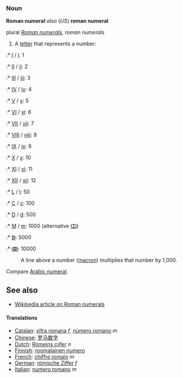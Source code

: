 ===Noun===
'''Roman numeral'''
''also'' (''US'') '''roman numeral'''

plural ''[[Roman numerals]]'', ''roman numerals''

# A [[letter]] that represents a number:

:* [[Ⅰ]] / [[ⅰ]]: 1
:* [[Ⅱ]] / [[ⅱ]]: 2
:* [[Ⅲ]] / [[ⅲ]]: 3
:* [[Ⅳ]] / [[ⅳ]]: 4
:* [[Ⅴ]] / [[ⅴ]]: 5
:* [[Ⅵ]] / [[ⅵ]]: 6
:* [[Ⅶ]] / [[ⅶ]]: 7
:* [[Ⅷ]] / [[ⅷ]]: 8
:* [[Ⅸ]] / [[ⅸ]]: 9
:* [[Ⅹ]] / [[ⅹ]]: 10
:* [[Ⅺ]] / [[ⅺ]]: 11
:* [[Ⅻ]] / [[ⅻ]]: 12
:* [[Ⅼ]] / [[ⅼ]]: 50
:* [[Ⅽ]] / [[ⅽ]]: 100
:* [[Ⅾ]] / [[ⅾ]]: 500
:* [[Ⅿ]] / [[ⅿ]]: 1000 (alternative [[ↀ]])
:* [[ↁ]]: 5000
:* [[ↂ]]: 10000
:A line above a number ([[macron]]) multiplies that number by 1,000.

Compare [[Arabic numeral]].

== See also ==

* [[w:Roman numeral|Wikipedia article on Roman numerals]]

====Translations====
*[[Catalan]]: [[xifra romana]] ''f'', [[número romano]] ''m''
*[[Chinese]]: [[罗马数字]]
*[[Dutch]]: [[Romeins cijfer]] ''n''
*[[Finnish]]: [[roomalainen numero]]
*[[French]]: [[chiffre romain]] ''m''
*[[German]]: [[römische Ziffer]] ''f''
*[[Italian]]: [[numero romano]] ''m''